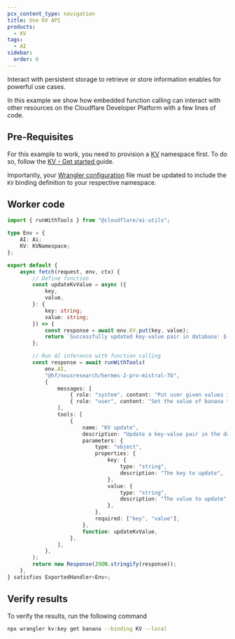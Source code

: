 ```yaml
---
pcx_content_type: navigation
title: Use KV API
products:
  - KV
tags:
  - AI
sidebar:
  order: 6
---
```


Interact with persistent storage to retrieve or store information enables for powerful use cases.

In this example we show how embedded function calling can interact with other resources on the Cloudflare Developer Platform with a few lines of code.

## Pre-Requisites

For this example to work, you need to provision a [KV](/kv/) namespace first. To do so, follow the [KV - Get started ](/kv/get-started/) guide.

Importantly, your [Wrangler configuration](/workers/wrangler/configuration) file must be updated to include the `KV` binding definition to your respective namespace.

## Worker code

```ts title="Embedded function calling example with KV API"
import { runWithTools } from "@cloudflare/ai-utils";

type Env = {
	AI: Ai;
	KV: KVNamespace;
};

export default {
	async fetch(request, env, ctx) {
		// Define function
		const updateKvValue = async ({
			key,
			value,
		}: {
			key: string;
			value: string;
		}) => {
			const response = await env.KV.put(key, value);
			return `Successfully updated key-value pair in database: ${response}`;
		};

		// Run AI inference with function calling
		const response = await runWithTools(
			env.AI,
			"@hf/nousresearch/hermes-2-pro-mistral-7b",
			{
				messages: [
					{ role: "system", content: "Put user given values in KV" },
					{ role: "user", content: "Set the value of banana to yellow." },
				],
				tools: [
					{
						name: "KV update",
						description: "Update a key-value pair in the database",
						parameters: {
							type: "object",
							properties: {
								key: {
									type: "string",
									description: "The key to update",
								},
								value: {
									type: "string",
									description: "The value to update",
								},
							},
							required: ["key", "value"],
						},
						function: updateKvValue,
					},
				],
			},
		);
		return new Response(JSON.stringify(response));
	},
} satisfies ExportedHandler<Env>;
```

## Verify results

To verify the results, run the following command

```sh
npx wrangler kv:key get banana --binding KV --local
```
